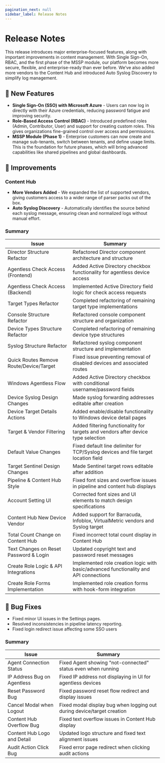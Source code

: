 ```yaml
---
pagination_next: null
sidebar_label: Release Notes
---
```


# Release Notes

This release introduces major enterprise-focused features, along with important improvements in content management. With Single Sign-On, RBAC, and the first phase of the MSSP module, our platform becomes more secure, flexible, and enterprise-ready than ever before. We’ve also added more vendors to the Content Hub and introduced Auto Syslog Discovery to simplify log management.

## :rocket: New Features

- **Single Sign-On (SSO) with Microsoft Azure** - Users can now log in directly with their Azure credentials, reducing password fatigue and improving security.
- **Role-Based Access Control (RBAC)** - Introduced predefined roles (Admin, Contributor, User) and support for creating custom roles. This gives organizations fine-grained control over access and permissions.
- **MSSP Module (Phase 1)** - Enterprise customers can now create and manage sub-tenants, switch between tenants, and define usage limits. This is the foundation for future phases, which will bring advanced capabilities like shared pipelines and global dashboards.

## :wrench: Improvements

### Content Hub

- **More Vendors Added** - We expanded the list of supported vendors, giving customers access to a wider range of parser packs out of the box.
- **Auto Syslog Discovery** - Automatically identifies the source behind each syslog message, ensuring clean and normalized logs without manual effort.

### Summary

| Issue | Summary |
|-------|---------|
| Director Structure Refactor | Refactored Director component architecture and structure |
| Agentless Check Access (Frontend) | Added Active Directory checkbox functionality for agentless device access |
| Agentless Check Access (Backend) | Implemented Active Directory field logic for check access requests |
| Target Types Refactor | Completed refactoring of remaining target type implementations |
| Console Structure Refactor | Refactored console component structure and organization |
| Device Types Structure Refactor | Completed refactoring of remaining device type structures |
| Syslog Structure Refactor | Refactored syslog component structure and implementation |
| Quick Routes Remove Route/Device/Target | Fixed issue preventing removal of disabled devices and associated routes |
| Windows Agentless Flow | Added Active Directory checkbox with conditional username/password fields |
| Device Syslog Design Changes | Made syslog forwarding addresses editable after creation |
| Device Target Details Actions | Added enable/disable functionality to Windows device detail pages |
| Target & Vendor Filtering | Added filtering functionality for targets and vendors after device type selection |
| Default Value Changes | Fixed default line delimiter for TCP/Syslog devices and file target location field |
| Target Sentinel Design Changes | Made Sentinel target rows editable after addition |
| Pipeline & Content Hub Style | Fixed font sizes and overflow issues in pipeline and content hub displays |
| Account Setting UI | Corrected font sizes and UI elements to match design specifications |
| Content Hub New Device Vendor | Added support for Barracuda, Infoblox, VirtualMetric vendors and Syslog target |
| Total Count Change on Content Hub | Fixed incorrect total count display in Content Hub |
| Text Changes on Reset Password & Login | Updated copyright text and password reset messages |
| Create Role Logic & API Integrations | Implemented role creation logic with basic/advanced functionality and API connections |
| Create Role Forms Implementation | Implemented role creation forms with hook-form integration |

## :bug: Bug Fixes

- Fixed minor UI issues in the Settings pages.
- Resolved inconsistencies in pipeline latency reporting.
- Fixed login redirect issue affecting some SSO users

### Summary

| Issue | Summary |
|-------|---------|
| Agent Connection Status | Fixed Agent showing "not-connected" status even when running |
| IP Address Bug on Agentless | Fixed IP address not displaying in UI for agentless devices |
| Reset Password Bug | Fixed password reset flow redirect and display issues |
| Cancel Modal when Logout | Fixed modal display bug when logging out during device/target creation |
| Content Hub Overflow Bug | Fixed text overflow issues in Content Hub display |
| Content Hub Logo and Detail | Updated logo structure and fixed text alignment issues |
| Audit Action Click Bug | Fixed error page redirect when clicking audit actions |
